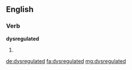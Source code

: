 ==English==

===Verb===
'''dysregulated'''

# {{en-past of|dysregulate}}

[[de:dysregulated]]
[[fa:dysregulated]]
[[mg:dysregulated]]